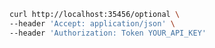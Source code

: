 ```bash showLineNumbers copy filename="Response Body Optional Get usage example"
curl http://localhost:35456/optional \
--header 'Accept: application/json' \
--header 'Authorization: Token YOUR_API_KEY'
```
